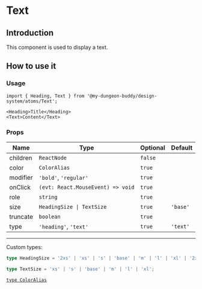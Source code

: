 
<Meta of={TextStories} />

# Text
## Introduction

This component is used to display a text.

## How to use it
### Usage

```tsx
import { Heading, Text } from '@my-dungeon-buddy/design-system/atoms/Text';

<Heading>Title</Heading>
<Text>Content</Text>
```

### Props

| Name     | Type                              | Optional | Default  |
|----------|-----------------------------------|----------|----------|
| children | `ReactNode`                       | `false`  |          |
| color    | `ColorAlias              `        | `true`   |          |
| modifier | `'bold'`, `'regular'`             | `true`   |          |
| onClick  | `(evt: React.MouseEvent) => void` | `true`   |          |
| role     | `string`                          | `true`   |          |
| size     | `HeadingSize \| TextSize`         | `true`   | `'base'` |
| truncate | `boolean`                         | `true`   |          |
| type     | `'heading'`, `'text'`             | `true`   | `'text'` |

---

Custom types:

```ts
type HeadingSize = '2xs' | 'xs' | 's' | 'base' | 'm' | 'l' | 'xl' | '2xl';

type TextSize = 'xs' | 's' | 'base' | 'm' | 'l' | 'xl';
```

[`type ColorAlias`](https://nova.coachhub.tech/storybook/?path=/docs/tokens-colors--global)
